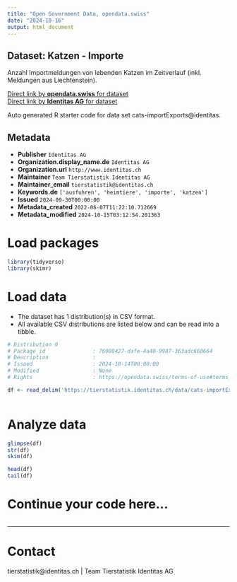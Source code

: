 ```yaml
---
title: "Open Government Data, opendata.swiss"
date: "2024-10-16"
output: html_document
---
```


## Dataset: Katzen - Importe

Anzahl Importmeldungen von lebenden Katzen im Zeitverlauf (inkl. Meldungen aus Liechtenstein).

[Direct link by **opendata.swiss** for dataset](https://opendata.swiss/de/dataset/katzen-importe)<br>
[Direct link by **Identitas AG** for dataset](https://tierstatistik.identitas.ch/)

Auto generated R starter code for data set cats-importExports@identitas.

## Metadata

- **Publisher** `Identitas AG`
- **Organization.display_name.de** `Identitas AG`
- **Organization.url** `http://www.identitas.ch`
- **Maintainer** `Team Tierstatistik Identitas AG`
- **Maintainer_email** `tierstatistik@identitas.ch`
- **Keywords.de** `['ausfuhren', 'heimtiere', 'importe', 'katzen']`
- **Issued** `2024-09-30T00:00:00`
- **Metadata_created** `2022-06-07T11:22:10.712669`
- **Metadata_modified** `2024-10-15T03:12:54.201363`


# Load packages

```r

library(tidyverse)
library(skimr)

```

# Load data

-   The dataset has 1 distribution(s) in CSV format.
-   All available CSV distributions are listed below and can be read into a tibble.

```r

# Distribution 0
# Package_id               : 76008427-dafe-4a40-9987-363adc660664
# Description              : 
# Issued                   : 2024-10-14T00:00:00
# Modified                 : None
# Rights                   : https://opendata.swiss/terms-of-use#terms_by

df <- read_delim('https://tierstatistik.identitas.ch/data/cats-importExports.csv')



```

# Analyze data

```r

glimpse(df)
str(df)
skim(df)

head(df)
tail(df)

```

# Continue your code here...

```r

```

------------------------------------------------------------------------

# Contact

tierstatistik@identitas.ch | Team Tierstatistik Identitas AG
